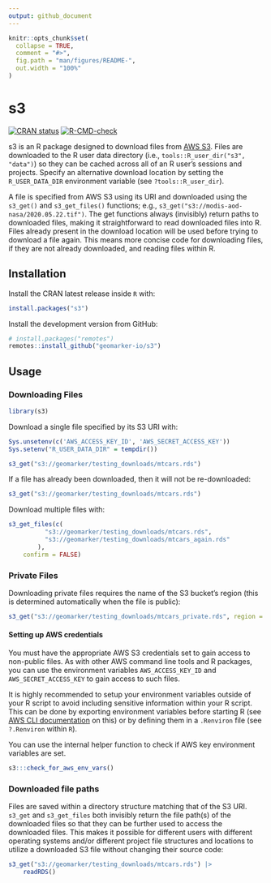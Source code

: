 ```yaml
---
output: github_document
---
```


<!-- README.md is generated from README.Rmd. Please edit that file -->

```r
knitr::opts_chunk$set(
  collapse = TRUE,
  comment = "#>",
  fig.path = "man/figures/README-",
  out.width = "100%"
)
```

# s3 

<!-- badges: start -->
[![CRAN status](https://www.r-pkg.org/badges/version/s3)](https://CRAN.R-project.org/package=s3)
[![R-CMD-check](https://github.com/brokamp-group/s3/actions/workflows/R-CMD-check.yaml/badge.svg)](https://github.com/brokamp-group/s3/actions/workflows/R-CMD-check.yaml)
<!-- badges: end -->

s3 is an R package designed to download files from [AWS S3](<https://aws.amazon.com/s3/>). Files are downloaded to the R user data directory (i.e., `tools::R_user_dir("s3", "data")`) so they can be cached across all of an R user's sessions and projects. Specify an alternative download location by setting the `R_USER_DATA_DIR` environment variable (see `?tools::R_user_dir`). 

A file is specified from AWS S3 using its URI and downloaded using the `s3_get()` and `s3_get_files()` functions; e.g., `s3_get("s3://modis-aod-nasa/2020.05.22.tif")`. The get functions always (invisibly) return paths to downloaded files, making it straightforward to read downloaded files into R. Files already present in the download location will be used before trying to download a file again. This means more concise code for downloading files, if they are not already downloaded, and reading files within R.

## Installation

Install the CRAN latest release inside `R` with:

```r
install.packages("s3")
```

Install the development version from GitHub:

```r
# install.packages("remotes")
remotes::install_github("geomarker-io/s3")
```

## Usage

### Downloading Files

```r
library(s3)
```

Download a single file specified by its S3 URI with:

```r
Sys.unsetenv(c('AWS_ACCESS_KEY_ID', 'AWS_SECRET_ACCESS_KEY'))
Sys.setenv("R_USER_DATA_DIR" = tempdir())
```

```r
s3_get("s3://geomarker/testing_downloads/mtcars.rds")
```

If a file has already been downloaded, then it will not be re-downloaded:

```r
s3_get("s3://geomarker/testing_downloads/mtcars.rds")
```

Download multiple files with:

```r
s3_get_files(c(
          "s3://geomarker/testing_downloads/mtcars.rds",
          "s3://geomarker/testing_downloads/mtcars_again.rds"
        ),
	confirm = FALSE)
```

### Private Files

Downloading private files requires the name of the S3 bucket's region (this is determined automatically when the file is public):

```r
s3_get("s3://geomarker/testing_downloads/mtcars_private.rds", region = "us-east-2")
```

#### Setting up AWS credentials

You must have the appropriate AWS S3 credentials set to gain access to non-public files. As with other AWS command line tools and R packages, you can use the environment variables `AWS_ACCESS_KEY_ID` and `AWS_SECRET_ACCESS_KEY` to gain access to such files. 

It is highly recommended to setup your environment variables outside of your R script to avoid including sensitive information within your R script. This can be done by exporting environment variables before starting R (see [AWS CLI documentation](https://docs.aws.amazon.com/cli/latest/userguide/cli-configure-envvars.html) on this) or by defining them in a `.Renviron` file (see `?.Renviron` within `R`).

You can use the internal helper function to check if AWS key environment variables are set.

```r
s3:::check_for_aws_env_vars()
```

### Downloaded file paths

Files are saved within a directory structure matching that of the S3 URI. `s3_get` and `s3_get_files` both invisibly return the file path(s) of the downloaded files so that they can be further used to access the downloaded files. This makes it possible for different users with different operating systems and/or different project file structures and locations to utilize a downloaded S3 file without changing their source code:

```r
s3_get("s3://geomarker/testing_downloads/mtcars.rds") |>
    readRDS()
```
